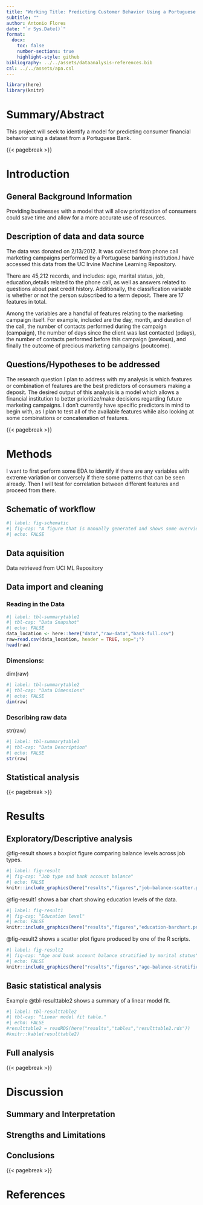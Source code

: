 ```yaml
---
title: "Working Title: Predicting Customer Behavior Using a Portuguese Financial Institution Dataset "
subtitle: ""
author: Antonio Flores
date: "`r Sys.Date()`"
format:
  docx:
    toc: false
    number-sections: true
    highlight-style: github
bibliography: ../../assets/dataanalysis-references.bib
csl: ../../assets/apa.csl
---
```


```r
library(here)
library(knitr)
```



# Summary/Abstract
This project will seek to identify a model for predicting consumer financial behavior using a dataset from a Portuguese Bank. 

{{< pagebreak >}}


# Introduction 

## General Background Information
Providing businesses with a model that will allow prioritization of consumers could save time and allow for a more accurate use of resources.   

## Description of data and data source
The data was donated on 2/13/2012. It was collected from phone call marketing campaigns performed by a Portuguese banking institution.I have accessed this data from the UC Irvine Machine Learning Repository.

There are 45,212 records, and includes: age, marital status, job, education,details related to the phone call, as well as answers related to questions about past credit history. Additionally, the classification variable is whether or not the person subscribed to a term deposit. There are 17 features in total.

Among the variables are a handful of features relating to the marketing campaign itself. For example, included are the day, month, and duration of the call, the number of contacts performed during the campaign (campaign), the number of days since the client was last contacted (pdays), the number of contacts performed before this campaign (previous), and finally the outcome of precious marketing campaigns (poutcome).


## Questions/Hypotheses to be addressed

The research question I plan to address with my analysis is which features or combination of features are the best predictors of consumers making a deposit. The desired output of this analysis is a model which allows a financial institution to better prioritize/make decisions regarding future marketing campaigns. I don't currently have specific predictors in mind to begin with, as I plan to test all of the available features while also looking at some combinations or concatenation of features.






{{< pagebreak >}}


# Methods 

I want to first perform some EDA to identify if there are any variables with extreme variation or conversely if there some patterns that can be seen already. Then I will test for correlation between different features and proceed from there.


## Schematic of workflow


```r
#| label: fig-schematic
#| fig-cap: "A figure that is manually generated and shows some overview/schematic. This has nothing to do with the data, it's just a random one from one of our projects I found and placed here."
#| echo: FALSE
```




## Data aquisition
Data retrieved from UCI ML Repository

## Data import and cleaning

### Reading in the Data


```r
#| label: tbl-summarytable1
#| tbl-cap: "Data Snapshot"
#| echo: FALSE
data_location <- here::here("data","raw-data","bank-full.csv")
raw=read.csv(data_location, header = TRUE, sep=";")
head(raw)
```

### Dimensions:
dim(raw)

```r
#| label: tbl-summarytable2
#| tbl-cap: "Data Dimensions"
#| echo: FALSE
dim(raw)
```


### Describing raw data
str(raw)

```r
#| label: tbl-summarytable3
#| tbl-cap: "Data Description"
#| echo: FALSE
str(raw)
```




## Statistical analysis


{{< pagebreak >}}


# Results

## Exploratory/Descriptive analysis




@fig-result shows a boxplot figure comparing balance levels across job types.

```r
#| label: fig-result
#| fig-cap: "Job type and bank account balance"
#| echo: FALSE
knitr::include_graphics(here("results","figures","job-balance-scatter.png"))
```



@fig-result1 shows a bar chart showing education levels of the data.

```r
#| label: fig-result1
#| fig-cap: "Education level"
#| echo: FALSE
knitr::include_graphics(here("results","figures","education-barchart.png"))
```




@fig-result2 shows a scatter plot figure produced by one of the R scripts.

```r
#| label: fig-result2
#| fig-cap: "Age and bank account balance stratified by marital status"
#| echo: FALSE
knitr::include_graphics(here("results","figures","age-balance-stratified.png"))
```


## Basic statistical analysis

Example @tbl-resulttable2 shows a summary of a linear model fit.

```r
#| label: tbl-resulttable2
#| tbl-cap: "Linear model fit table."
#| echo: FALSE
#resulttable2 = readRDS(here("results","tables","resulttable2.rds"))
#knitr::kable(resulttable2)
```




## Full analysis





{{< pagebreak >}}


# Discussion

## Summary and Interpretation


## Strengths and Limitations

## Conclusions


{{< pagebreak >}}

# References



